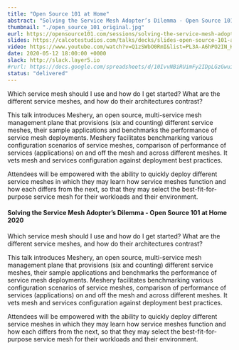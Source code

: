 ---
title: "Open Source 101 at Home"
abstract: "Solving the Service Mesh Adopter’s Dilemma - Open Source 101 at Home 2020"
thumbnail: "./open_source_101_original.jpg"
eurl: https://opensource101.com/sessions/solving-the-service-mesh-adopters-dilemma/
slides: https://calcotestudios.com/talks/decks/slides-open-source-101-at-home-solving-the-service-mesh-adopters-dilemma.html
video: https://www.youtube.com/watch?v=Q1zSWbO0RmI&list=PL3A-A6hPO2IN_HSU0pSfijBboiHggs5mC&index=2&t=0s
date: 2020-05-12 18:00:00 +0000
slack: http://slack.layer5.io
#rurl: https://docs.google.com/spreadsheets/d/10IvvNBiRUimFy2IDpLGzGwuiiVl3vFstN7Bx8fJDB0c/edit?usp=sharing
status: "delivered"
---

Which service mesh should I use and how do I get started? What are the different service meshes, and how do their architectures contrast?

This talk introduces Meshery, an open source, multi-service mesh management plane that provisions (six and counting) different service meshes, their sample applications and benchmarks the performance of service mesh deployments. Meshery facilitates benchmarking various configuration scenarios of service meshes, comparison of performance of services (applications) on and off the mesh and across different meshes. It vets mesh and services configuration against deployment best practices.

Attendees will be empowered with the ability to quickly deploy different service meshes in which they may learn how service meshes function and how each differs from the next, so that they may select the best-fit-for-purpose service mesh for their workloads and their environment.

<h4>
  <strong>
    Solving the Service Mesh Adopter’s Dilemma - Open Source 101 at Home 2020
  </strong>
</h4>

Which service mesh should I use and how do I get started? What are the different service meshes, and how do their architectures contrast?

This talk introduces Meshery, an open source, multi-service mesh management plane that provisions (six and counting) different service meshes, their sample applications and benchmarks the performance of service mesh deployments. Meshery facilitates benchmarking various configuration scenarios of service meshes, comparison of performance of services (applications) on and off the mesh and across different meshes. It vets mesh and services configuration against deployment best practices.

Attendees will be empowered with the ability to quickly deploy different service meshes in which they may learn how service meshes function and how each differs from the next, so that they may select the best-fit-for-purpose service mesh for their workloads and their environment.
